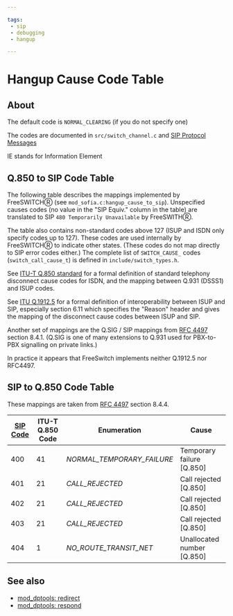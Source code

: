 ```yaml
---

tags:
 - sip
 - debugging
 - hangup

---
```



# Hangup Cause Code Table 

## About

The default code is `NORMAL_CLEARING` (if you do not specify one)

The codes are documented in <RepoLink path="src/switch_channel.c#L56">`src/switch_channel.c`</RepoLink> and [SIP Protocol Messages](./SIP-Protocol-Messages.mdx)

IE stands for Information Element

## Q.850 to SIP Code Table

The following table describes the mappings implemented by FreeSWITCHⓇ (see <RepoLink path="src/mod/endpoints/mod_sofia/mod_sofia.c#L292">`mod_sofia.c:hangup_cause_to_sip`</RepoLink>). Unspecified causes codes (no value in the "SIP Equiv." column in the table) are translated to SIP `480 Temporarily Unavailable` by FreeSWITHⓇ.

The table also contains non-standard codes above 127 (ISUP and ISDN only specify codes up to 127). These codes are used internally by FreeSWITCHⓇ to indicate other states. (These codes do not map directly to SIP error codes either.) The complete list of `SWITCH_CAUSE_` codes (`switch_call_cause_t`) is defined in <RepoLink path="src/include/switch_types.h#L2171-L2254">`include/switch_types.h`</RepoLink>.

See [ITU-T Q.850 standard](http://www.itu.int/rec/T-REC-Q.850/) for a formal definition of standard telephony disconnect cause codes for ISDN, and the mapping between Q.931 (DSSS1) and ISUP codes.

See [ITU Q.1912.5](http://www.itu.int/rec/T-REC-Q.1912.5/) for a formal definition of interoperability between ISUP and SIP, especially section 6.11 which specifies the "Reason" header and gives the mapping of the disconnect cause codes between ISUP and SIP.

Another set of mappings are the Q.SIG / SIP mappings from [RFC 4497](https://tools.ietf.org/html/rfc4497) section 8.4.1. (Q.SIG is one of many extensions to Q.931 used for PBX-to-PBX signalling on private links.)

In practice it appears that FreeSwitch implements neither Q.1912.5 nor RFC4497.

<CauseCodeTable/>

## SIP to Q.850 Code Table

These mappings are taken from [RFC 4497](https://tools.ietf.org/html/rfc4497) section 8.4.4.

| [SIP Code](./SIP-Protocol-Messages.mdx#about) | ITU-T Q.850 Code | Enumeration                  | Cause                        |
| ------------------------------------------------ | ---------------- | ---------------------------- | ---------------------------- |
| 400                                              | 41               | _NORMAL\_TEMPORARY\_FAILURE_ | Temporary failure \[Q.850\]  |
| 401                                              | 21               | _CALL\_REJECTED_             | Call rejected \[Q.850\]      |
| 402                                              | 21               | _CALL\_REJECTED_             | Call rejected \[Q.850\]      |
| 403                                              | 21               | _CALL\_REJECTED_             | Call rejected \[Q.850\]      |
| 404                                              | 1                | _NO\_ROUTE\_TRANSIT\_NET_    | Unallocated number \[Q.850\] |

## See also

* [mod\_dptools: redirect](../Modules/mod-dptools/6586707.mdx#tips)
* [mod\_dptools: respond](../Modules/mod-dptools/6586984.mdx#about)


